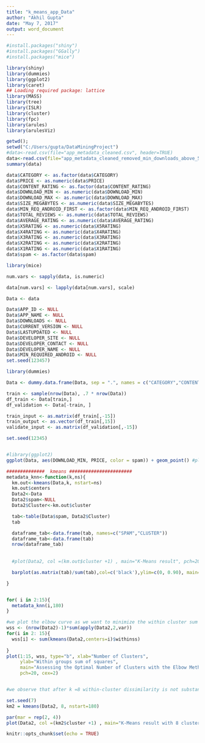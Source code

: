 ```yaml
---
title: "k_means_app_Data"
author: "Akhil Gupta"
date: "May 7, 2017"
output: word_document
---
```


```r

#install.packages("shiny")
#install.packages("GGally")
#install.packages("mice")

library(shiny)
library(dummies) 
library(ggplot2) 
library(caret) 
## Loading required package: lattice 
library(MASS) 
library(tree) 
library(ISLR) 
library(cluster) 
library(fpc) 
library(arules) 
library(arulesViz)

getwd();
setwd("C:/Users/gupta/DataMiningProject")
#data<-read.csv(file="app_metadata_cleaned.csv", header=TRUE)
data<-read.csv(file="app_metadata_cleaned_removed_min_downloads_above_5m.csv", header=TRUE)
summary(data)

data$CATEGORY <- as.factor(data$CATEGORY)
data$PRICE <- as.numeric(data$PRICE)
data$CONTENT_RATING <- as.factor(data$CONTENT_RATING)
data$DOWNLOAD_MIN <- as.numeric(data$DOWNLOAD_MIN)
data$DOWNLOAD_MAX <- as.numeric(data$DOWNLOAD_MAX)
data$SIZE_MEGABYTES <- as.numeric(data$SIZE_MEGABYTES)
data$MIN_REQ_ANDROID_FIRST <- as.factor(data$MIN_REQ_ANDROID_FIRST)
data$TOTAL_REVIEWS <- as.numeric(data$TOTAL_REVIEWS)
data$AVERAGE_RATING <- as.numeric(data$AVERAGE_RATING)
data$X5RATING <- as.numeric(data$X5RATING)
data$X4RATING <- as.numeric(data$X4RATING)
data$X3RATING <- as.numeric(data$X3RATING)
data$X2RATING <- as.numeric(data$X2RATING)
data$X1RATING <- as.numeric(data$X1RATING)
data$spam <- as.factor(data$spam)

library(mice)

num.vars <- sapply(data, is.numeric)

data[num.vars] <- lapply(data[num.vars], scale)

Data <- data

Data$APP_ID <- NULL
Data$APP_NAME <- NULL
Data$DOWNLOADS <- NULL
Data$CURRENT_VERSION <- NULL
Data$LASTUPDATED <- NULL
Data$DEVELOPER_SITE <- NULL
Data$DEVELOPER_CONTACT <- NULL
Data$DEVELOPER_NAME <- NULL
Data$MIN_REQUIRED_ANDROID <- NULL
set.seed(123457)

library(dummies)

Data <- dummy.data.frame(Data, sep = ".", names = c("CATEGORY","CONTENT_RATING","MIN_REQ_ANDROID_FIRST"))

train <- sample(nrow(Data), .7 * nrow(Data))
df_train <- Data[train,]
df_validation <- Data[-train, ]

train_input <- as.matrix(df_train[,-15])
train_output <- as.vector(df_train[,15])
validate_input <- as.matrix(df_validation[,-15])

set.seed(12345)


#library(ggplot2)
ggplot(Data, aes(DOWNLOAD_MIN, PRICE, color = spam)) + geom_point() #plotting price vs download with clusters

##############  kmeans #######################
metadata_knn<-function(k,ns){
  km.out<-kmeans(Data,k, nstart=ns)
  km.out$centers
  Data2<-Data
  Data2$spam<-NULL
  Data2$Cluster<-km.out$cluster

  tab<-table(Data$spam, Data2$Cluster)
  tab

  dataframe_tab<-data.frame(tab, names=c("SPAM","CLUSTER")) 
  dataframe_tab<-data.frame(tab) 
  nrow(dataframe_tab) 
  
  
  #plot(Data2, col =(km.out$cluster +1) , main="K-Means result", pch=20, cex=k)

  barplot(as.matrix(tab)/sum(tab),col=c('black'),ylim=c(0, 0.90), main="Barchart of spams in each cluster", xlab="Cluster", ylab="Probability") #distribution of spam apps across clusters

}


for( i in 2:15){
  metadata_knn(i,180)
}

#we plot the elbow curve as we want to minimize the within cluster sum of squares
wss <- (nrow(Data2)-1)*sum(apply(Data2,2,var))
for(i in 2: 15){
  wss[i] <- sum(kmeans(Data2,centers=i)$withinss)
  
}
plot(1:15, wss, type="b", xlab="Number of Clusters",
     ylab="Within groups sum of squares",
     main="Assessing the Optimal Number of Clusters with the Elbow Method",
     pch=20, cex=2)


#we observe that after k =8 within-cluster dissimilarity is not substantial, hence k =8 is optimal

set.seed(7)
km2 = kmeans(Data2, 8, nstart=180)

par(mar = rep(2, 4))
plot(Data2, col =(km2$cluster +1) , main="K-Means result with 8 clusters", pch=20, cex=2)

knitr::opts_chunk$set(echo = TRUE)
```

